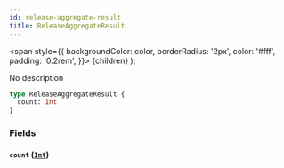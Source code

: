 ```yaml
---
id: release-aggregate-result
title: ReleaseAggregateResult
---
```


<span
style={{
      backgroundColor: color,
      borderRadius: '2px',
      color: '#fff',
      padding: '0.2rem',
    }}>
{children}
</span>
);

No description

```graphql
type ReleaseAggregateResult {
  count: Int
}
```

### Fields

#### `count` ([`Int`](/docs/schema/scalars/int))
